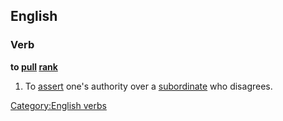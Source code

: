 ==English==

===Verb===
'''to [[pull]] [[rank]]'''

# {{idiom}} To [[assert]] one's authority over a [[subordinate]] who disagrees.

[[Category:English verbs]]